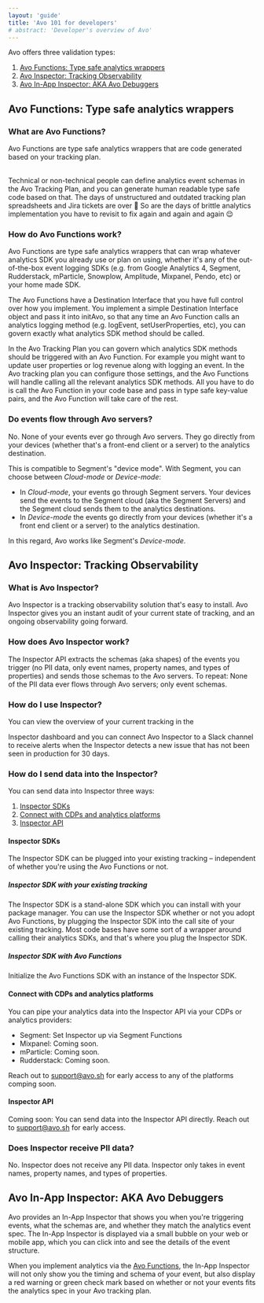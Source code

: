 ```yaml
---
layout: 'guide'
title: 'Avo 101 for developers'
# abstract: 'Developer's overview of Avo'
---
```



Avo offers three validation types:

1.  <a href="#avo-functions-type-safe-analytics-wrappers">Avo Functions: Type safe analytics wrappers</a>
2.  <a href="#avo-inspector-tracking-observability">Avo Inspector: Tracking Observability</a>
3.  <a href="#avo-in-app-inspector-aka-avo-debuggers">Avo In-App Inspector: AKA Avo Debuggers</a>


## Avo Functions: Type safe analytics wrappers

### What are Avo Functions?

<Link passHref href="/implementation/avo-functions-overview"><a>Avo Functions</a></Link> are 
type safe analytics wrappers that are code generated based on your <Link passHref href="/workspace"><a>tracking plan</a></Link>. <br/> <br/> 

Technical or non-technical people can define analytics event schemas in the <Link passHref href="/workspace"><a>Avo Tracking Plan</a></Link>, 
and you can generate human readable type safe code based on that. The days of unstructured 
and outdated tracking plan spreadsheets and Jira tickets are over 🥳 So are the days of brittle 
analytics implementation you have to revisit to fix again and again and again 😌

### How do Avo Functions work?

Avo Functions are type safe analytics wrappers that can wrap whatever analytics SDK you already 
use or plan on using, whether it's any of the out-of-the-box event logging SDKs (e.g. from 
Google Analytics 4, Segment, Rudderstack, mParticle, Snowplow, Amplitude, Mixpanel, Pendo, 
etc) or your home made SDK.

The Avo Functions have a <Link passHref href="/implementation/destinations"><a>Destination Interface</a></Link> 
that you have full control over how you implement. You implement a simple Destination Interface 
object and pass it into initAvo, so that any time an Avo Function calls an analytics 
logging method (e.g. logEvent, setUserProperties, etc), you can govern exactly what analytics 
SDK method should be called.

In the <Link passHref href="/workspace"><a>Avo Tracking Plan</a></Link> you can govern which analytics SDK methods 
should be triggered with an Avo Function. For example you might want to update user properties or log revenue 
along with logging an event. In the Avo tracking plan you can configure those settings, and the Avo Functions 
will handle calling all the relevant analytics SDK methods. All you have to do is call the Avo Function in your 
code base and pass in type safe key-value pairs, and the Avo Function will take care of the rest.

### Do events flow through Avo servers?

No. None of your events ever go through Avo servers. They go directly from your devices (whether that's 
a front-end client or a server) to the analytics destination.

This is compatible to Segment's "device mode". With Segment, you can choose 
between <Link passHref href="https://segment.com/docs/guides/intro-impl/#connection-modes"><a>_Cloud-mode_ or _Device-mode_</a></Link>:
- In _Cloud-mode_, your events go through Segment servers. Your devices send the events to the 
Segment cloud (aka the Segment Servers) and the Segment cloud sends them to the analytics destinations.
- In _Device-mode_ the events go directly from your devices (whether it's a front end client 
or a server) to the analytics destination.

In this regard, Avo works like Segment's _Device-mode_.

## Avo Inspector: Tracking Observability

### What is Avo Inspector?

Avo Inspector is a tracking observability solution that's easy to install. Avo Inspector 
gives you an instant audit of your current state of tracking, and an ongoing observability 
going forward. 

### How does Avo Inspector work?

The Inspector API extracts the schemas (aka shapes) of the events you trigger (no PII data, 
only event names, property names, and types of properties) and sends those schemas to 
the Avo servers. To repeat: None of the PII data ever flows through Avo servers; only event schemas.

### How do I use Inspector?

You can view the overview of your current tracking in the 
<Link passHref href="/workspace/inspector"><a>Inspector dashboard</a></Link> 
and you can connect Avo Inspector to a Slack channel to receive alerts when the Inspector detects 
a new issue that has not been seen in production for 30 days.

### How do I send data into the Inspector?

You can send data into Inspector three ways:

1.  <a href="#inspector-sdks">Inspector SDKs</a>
2.  <a href="#connect-with-cdps-and-analytics-platforms">Connect with CDPs and analytics platforms</a>
1.  <a href="#inspector-api">Inspector API</a>


#### Inspector SDKs

The Inspector SDK can be plugged into your existing tracking – independent of whether 
you're using the Avo Functions or not.

##### Inspector SDK with your existing tracking

The Inspector SDK is a stand-alone SDK which you can install with your package manager.
You can use the Inspector SDK whether or not you adopt Avo Functions, by plugging the 
Inspector SDK into the call site of your existing tracking. Most code bases 
have some sort of a wrapper around calling their analytics SDKs, and that's where you 
plug the Inspector SDK.

##### Inspector SDK with Avo Functions

Initialize the Avo Functions SDK with an instance of the Inspector SDK.

#### Connect with CDPs and analytics platforms

You can pipe your analytics data into the Inspector API via your CDPs or analytics providers:

- Segment: Set Inspector up via Segment Functions
- Mixpanel: Coming soon.
- mParticle: Coming soon.
- Rudderstack: Coming soon.

Reach out to support@avo.sh for early access to any of the platforms comping soon.

#### Inspector API

Coming soon: You can send data into the Inspector API directly. Reach out to support@avo.sh for early access.

### Does Inspector receive PII data?

No. Inspector does not receive any PII data. Inspector only takes in event names, 
property names, and types of properties.


## Avo In-App Inspector: AKA Avo Debuggers

Avo provides an <Link passHref href="/implementation/start-using-visual-debugger"><a>In-App Inspector</a></Link> that shows you when you're triggering events, what the schemas are,
and whether they match the analytics event spec. The In-App Inspector is displayed via a small bubble 
on your web or mobile app, which you can click into and see the details of the event structure.

When you implement analytics via the <a href="#avo-functions-type-safe-analytics-wrappers">Avo Functions</a>, the In-App Inspector will not only show you 
the timing and schema of your event, but also display a red warning or green check mark based on 
whether or not your events fits the analytics spec in your Avo tracking plan.

